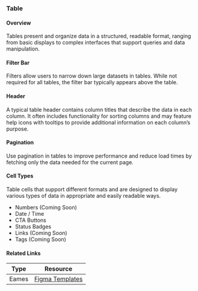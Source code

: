 ### Table 
#### Overview
Tables present and organize data in a structured, readable format, ranging from basic displays to complex interfaces that support queries and data manipulation.
#### Filter Bar
Filters allow users to narrow down large datasets in tables. While not required for all tables, the filter bar typically appears above the table.
#### Header
A typical table header contains column titles that describe the data in each column. It often includes functionality for sorting columns and may feature help icons with tooltips to provide additional information on each column’s purpose.
#### Pagination
Use pagination in tables to improve performance and reduce load times by fetching only the data needed for the current page. 

#### Cell Types
Table cells that support different formats and  are designed to display various types of data in appropriate and easily readable ways.
- Numbers (Coming Soon)
- Date / Time
- CTA Buttons
- Status Badges
- Links (Coming Soon)
- Tags (Coming Soon)

#### Related Links
| Type    | Resource |
| -------- | ------- |
| Eames  | [Figma Templates](https://www.figma.com/design/yCPszaTtkCFxRHaSkkJFR9/Eames-Templates-%5BInternal%5D?node-id=2114-9632&node-type=frame&t=Aa9XxcKyme3ud4cb-0)    |
